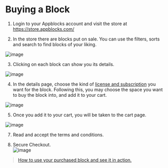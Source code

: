 # Buying a Block

1.  Login to your Appblocks account and visit the store at https://store.appblocks.com/  

3.  In the store there are blocks put on sale. You can use the filters, sorts and search to find blocks of your liking.  
 
![image](https://user-images.githubusercontent.com/33730398/203917234-f0745a58-36d4-46df-b791-9176ad260fe9.png)  

3. Clicking on each block can show you its details.  

![image](https://user-images.githubusercontent.com/33730398/203917373-cd7979c3-0d0a-4ed9-9b9e-da4fadc6cb24.png)  

4. In the details page, choose the kind of [license and subscription](https://docs.appblocks.com/docs/Licences%20and%20Subscriptions) you want for the block. Following this, you may choose the space you want to buy the block into, and add it to your cart.  
  
![image](https://user-images.githubusercontent.com/33730398/203917836-bb9de82b-4ea3-4677-ba8b-7325a7237f01.png)  

5. Once you add it to your cart, you will be taken to the cart page.  
 
![image](https://user-images.githubusercontent.com/33730398/203918159-523c243b-3cae-4e69-90bd-f2f9f39fea1d.png)  

7. Read and accept the terms and conditions.  

9. Secure Checkout.  
![image](https://user-images.githubusercontent.com/33730398/203919780-822d1c50-d446-4306-b2bd-a86604af87ad.png)  

>[How to use your purchased block and see it in action.](https://docs.appblocks.com/docs/Getting%20Started%20with%20blocks#using-the-purchased-block)

 
